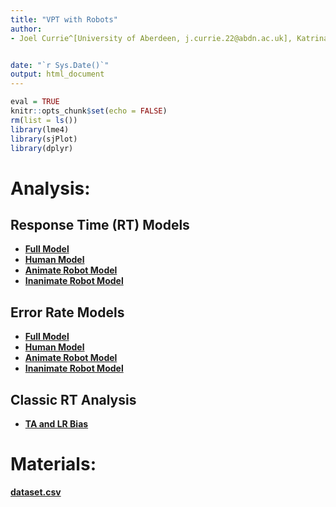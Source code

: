 ```yaml
---
title: "VPT with Robots"
author: 
- Joel Currie^[University of Aberdeen, j.currie.22@abdn.ac.uk], Katrina Louise McDonough^[University of East Anglia], Agnieszka Wykowska^[Istituto Italiano di Tecnologia], Maria Elena Giannaccini^[University of Aberdeen], Patric Bach^[University of Aberdeen]


date: "`r Sys.Date()`"
output: html_document
---
```


```r
eval = TRUE
knitr::opts_chunk$set(echo = FALSE)
rm(list = ls())
library(lme4)
library(sjPlot)
library(dplyr)
```

# Analysis:
## Response Time (RT) Models
* [**Full Model**](https://jwgcurrie.github.io/Robot-VPT/Full_model_RT.html)
* [**Human Model**](https://jwgcurrie.github.io/Robot-VPT/Human_RT.html)
* [**Animate Robot Model**](https://jwgcurrie.github.io/Robot-VPT/Animate_Robot_RT.html)
* [**Inanimate Robot Model**](https://jwgcurrie.github.io/Robot-VPT/Inanimate_Robot_RT.html)

## Error Rate Models
* [**Full Model**](https://jwgcurrie.github.io/Robot-VPT/Full_model_Error.html)
* [**Human Model**](https://jwgcurrie.github.io/Robot-VPT/Human_Error.html)
* [**Animate Robot Model**](https://jwgcurrie.github.io/Robot-VPT/Animate_Robot_Error.html)
* [**Inanimate Robot Model**](https://jwgcurrie.github.io/Robot-VPT/Inanimate_Robot_Error.html)

## Classic RT Analysis
* [**TA and LR Bias**](https://jwgcurrie.github.io/Robot-VPT/dataset.csv)

# **Materials:**
<a id="raw-url" href="https://raw.githubusercontent.com/jwgcurrie/Robot-VPT/refs/heads/main/docs/data_preprocessed.csv">**dataset.csv**</a>




